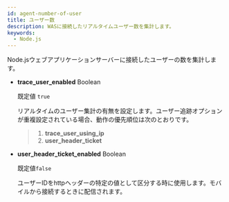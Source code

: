 ```yaml
---
id: agent-number-of-user
title: ユーザー数
description: WASに接続したリアルタイムユーザー数を集計します。
keywords:
  - Node.js
---
```


Node.jsウェブアプリケーションサーバーに接続したユーザーの数を集計します。

- **trace_user_enabled** <span class='type'>Boolean</span>

  既定値 `true`

  リアルタイムのユーザー集計の有無を設定します。ユーザー追跡オプションが重複設定されている場合、動作の優先順位は次のとおりです。

  > 1. **trace_user_using_ip**
  > 2. **user_header_ticket**


<Commoncollectuser />

- **user_header_ticket_enabled** <span class='type'>Boolean</span>

  既定値`false`

  ユーザーIDをhttpヘッダーの特定の値として区分する時に使用します。モバイルから接続するときに配信されます。
